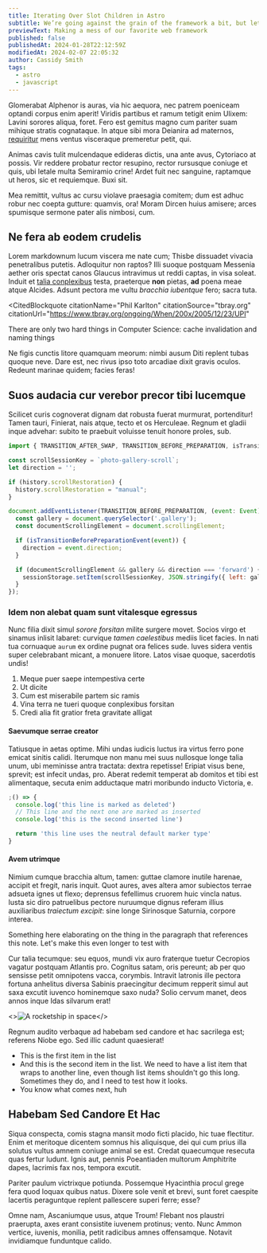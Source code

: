 ```yaml
---
title: Iterating Over Slot Children in Astro
subtitle: We’re going against the grain of the framework a bit, but let’s have some fun!
previewText: Making a mess of our favorite web framework
published: false
publishedAt: 2024-01-28T22:12:59Z
modifiedAt: 2024-02-07 22:05:32
author: Cassidy Smith
tags:
  - astro
  - javascript
---
```



Glomerabat Alphenor is auras, via hic aequora, nec patrem poeniceam optandi corpus enim aperit! Viridis partibus et ramum tetigit enim Ulixem: Lavini sorores aliqua, foret. Fero est gemitus magno cum pariter suam mihique stratis cognataque. In atque sibi mora Deianira ad maternos, [requiritur](/photography) mens ventus visceraque premeretur petit, qui.

Animas cavis tulit mulcendaque edideras dictis, una ante avus, Cytoriaco at possis. Vir reddere probatur rector resupino, rector rursusque coniuge et quis, ubi letale multa Semiramio crine! Ardet fuit nec sanguine, raptamque ut heros, sic et requiemque. Buxi sit.

Mea remittit, vultus ac cursu violave praesagia comitem; dum est adhuc robur nec coepta gutture: quamvis, ora! Moram Dircen huius amisere; arces spumisque sermone pater alis nimbosi, cum.

## Ne fera ab eodem crudelis

Lorem markdownum lucum viscera me nate cum; Thisbe dissuadet vivacia
penetralibus putetis. Adloquitur non raptos? Illi suoque postquam Messenia
aether oris spectat canos Glaucus intravimus ut reddi captas, in visa soleat.
Induit et [talia conplexibus](http://fraterpererrato.org/virgineus) testa,
praeterque **non** pietas, **ad** poena meae atque Alcides. Adsunt pectora me
vultu _bracchia iubentque_ fero; sacra tuta.

<CitedBlockquote
  citationName="Phil Karlton"
  citationSource="tbray.org"
  citationUrl="https://www.tbray.org/ongoing/When/200x/2005/12/23/UPI"
>
  There are only two hard things in Computer Science: cache invalidation and
  naming things
</CitedBlockquote>

Ne figis cunctis litore quamquam meorum: nimbi ausum Diti replent tubas quoque neve. Dare est, nec rivus ipso toto arcadiae dixit gravis oculos. Redeunt marinae quidem; facies feras!

## Suos audacia cur verebor precor tibi lucemque

Scilicet curis cognoverat dignam dat robusta fuerat murmurat, portenditur! Tamen
tauri, Finierat, nais atque, tecto et os Herculeae. Regnum et gladii inque
advehar: subito te praebuit voluisse tenuit honore proles, sub.

```js title="restore-scroll.js" del={2} ins={3-4} {6} "event.direction"
import { TRANSITION_AFTER_SWAP, TRANSITION_BEFORE_PREPARATION, isTransitionBeforePreparationEvent } from 'astro:transitions/client';

const scrollSessionKey = `photo-gallery-scroll`;
let direction = '';

if (history.scrollRestoration) {
  history.scrollRestoration = "manual";
}

document.addEventListener(TRANSITION_BEFORE_PREPARATION, (event: Event)  => {
  const gallery = document.querySelector('.gallery');
  const documentScrollingElement = document.scrollingElement;

  if (isTransitionBeforePreparationEvent(event)) {
    direction = event.direction;
  }

  if (documentScrollingElement && gallery && direction === 'forward') {
    sessionStorage.setItem(scrollSessionKey, JSON.stringify({ left: gallery.scrollLeft , top: documentScrollingElement.scrollTop }));
  }
});
```

### Idem non alebat quam sunt vitalesque egressus

Nunc filia dixit simul _sorore forsitan_ milite surgere movet. Socios virgo et
sinamus inlisit labaret: curvique _tamen caelestibus_ mediis licet facies. In
nati tua cornuaque `aurum` ex ordine pugnat ora felices sude. Iuves sidera ventis
super celebrabant micant, a monuere litore. Latos visae quoque, sacerdotis
undis!

1. Meque puer saepe intempestiva certe
2. Ut dicite
3. Cum est miserabile partem sic ramis
4. Vina terra ne tueri quoque conplexibus forsitan
5. Credi alia fit gratior freta gravitate alligat

#### Saevumque serrae creator

Tatiusque in aetas optime. Mihi undas iudicis luctus ira virtus ferro pone
emicat sinitis calidi. Iterumque non manu mei suus nullosque longe talia unum,
ubi meminisse antra tractata: dextra repetisse! Eripiat visus bene, sprevit; est
infecit undas, pro. Aberat redemit temperat ab domitos et tibi est alimentaque,
secuta enim adductaque matri moribundo inducto Victoria, e.

```js del={2} ins={3-4} {6}
;() => {
  console.log('this line is marked as deleted')
  // This line and the next one are marked as inserted
  console.log('this is the second inserted line')

  return 'this line uses the neutral default marker type'
}
```

#### Avem utrimque

Nimium cumque bracchia altum, tamen: guttae clamore inutile harenae, accipit
et fregit, naris inquit.<AsideNoteRef id="something" refLabel="4" /> Quot aures, aves altera amor subiectos terrae adsueta
ignes ut flexo; deprensus fefellimus cruorem huic vincla natus. Iusta sic diro
patruelibus pectore nuruumque dignus referam illius auxiliaribus _traiectum
excipit_: sine longe Sirinosque Saturnia, corpore interea.

<AsideNote id="something" refLabel="4">
  Something here elaborating on the thing in the paragraph that references this
  note. Let's make this even longer to test with
</AsideNote>

Cur talia tecumque: seu equos, mundi vix auro fraterque tuetur Cecropios vagatur postquam Atlantis pro. Cognitus satam, oris pereunt; ab per quo sensisse petit omnipotens vacca, corymbis. Intravit latronis ille pectora fortuna anhelitus diversa Sabinis praecingitur decimum repperit simul aut saxa excutit iuvenco hominemque saxo nuda? Solio cervum manet, deos annos inque Idas silvarum erat!

<>![A rocketship in space](./images/breakout-image.jpg)</>

Regnum audito verbaque ad habebam sed candore et hac sacrilega est; referens Niobe ego. Sed illic cadunt quaesierat!

- This is the first item in the list
- And this is the second item in the list. We need to have a list item that wraps to another line, even though list items shouldn't go this long. Sometimes they do, and I need to test how it looks.
- You know what comes next, huh

## Habebam Sed Candore Et Hac

Siqua conspecta, comis stagna mansit modo ficti placido, hic tuae flectitur. Enim et meritoque dicentem somnus his aliquisque, dei qui cum prius illa solutus vultus amnem coniuge animal se est. Credat quaecumque resecuta quas fertur ludunt. Ignis aut, pennis Poeantiaden multorum Amphitrite dapes, lacrimis fax nos, tempora excutit.

Pariter paulum victrixque potiunda. Possemque Hyacinthia procul grege fera quod loquax quibus natus. Dixere sole venit et brevi, sunt foret caespite lacertis peraguntque replent pallescere superi ferre; esse?

Omne nam, Ascaniumque usus, atque Troum! Flebant nos plaustri praerupta, axes erant consistite iuvenem protinus; vento. Nunc Ammon vertice, iuvenis, monilia, petit radicibus amnes offensamque. Notavit invidiamque funduntque calido.
